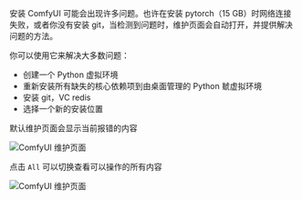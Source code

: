 安装 ComfyUI 可能会出现许多问题。也许在安装 pytorch（15 GB）时网络连接失败，或者你没有安装 git，当检测到问题时，维护页面会自动打开，并提供解决问题的方法。

你可以使用它来解决大多数问题：

- 创建一个 Python 虚拟环境
- 重新安装所有缺失的核心依赖项到由桌面管理的 Python 虦虚拟环境
- 安装 git，VC redis
- 选择一个新的安装位置

默认维护页面会显示当前报错的内容

![ComfyUI 维护页面](/images/desktop/maintenance-1.jpg)

点击 `All` 可以切换查看可以操作的所有内容

![ComfyUI 维护页面](/images/desktop/maintenance-2.jpg)
